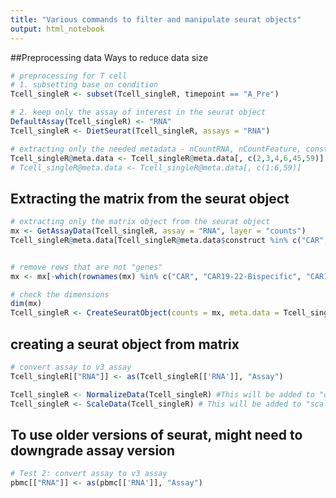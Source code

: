 ```yaml
---
title: "Various commands to filter and manipulate seurat objects"
output: html_notebook
---
```

##Preprocessing data
Ways to reduce data size

```r
# preprocessing for T cell
# 1. subsetting base on condition
Tcell_singleR <- subset(Tcell_singleR, timepoint == "A_Pre")

# 2. keep only the assay of interest in the seurat object
DefaultAssay(Tcell_singleR) <- "RNA"
Tcell_singleR <- DietSeurat(Tcell_singleR, assays = "RNA")

# extracting only the needed metadata - nCountRNA, nCountFeature, construct, patient ID, cell subset, response at m6
Tcell_singleR@meta.data <- Tcell_singleR@meta.data[, c(2,3,4,6,45,59)]
# Tcell_singleR@meta.data <- Tcell_singleR@meta.data[, c(1:6,59)]
```

## Extracting the matrix from the seurat object
```r

# extracting only the matrix object from the seurat object
mx <- GetAssayData(Tcell_singleR, assay = "RNA", layer = "counts")
Tcell_singleR@meta.data[Tcell_singleR@meta.data$construct %in% c("CAR", "CAR19-22-Bispecific", "CAR19-28Z-Mackall"), ]


# remove rows that are not "genes"
mx <- mx[-which(rownames(mx) %in% c("CAR", "CAR19-22-Bispecific", "CAR19-28Z-Mackall")), ]

# check the dimensions
dim(mx)
Tcell_singleR <- CreateSeuratObject(counts = mx, meta.data = Tcell_singleR@meta.data)
```

## creating a seurat object from matrix
```r
# convert assay to v3 assay
Tcell_singleR[["RNA"]] <- as(Tcell_singleR[['RNA']], "Assay")

Tcell_singleR <- NormalizeData(Tcell_singleR) #This will be added to "data" layer
Tcell_singleR <- ScaleData(Tcell_singleR) # This will be added to "scale.data" layer
```

## To use older versions of seurat, might need to downgrade assay version
```r
# Test 2: convert assay to v3 assay
pbmc[["RNA"]] <- as(pbmc[['RNA']], "Assay")
```


